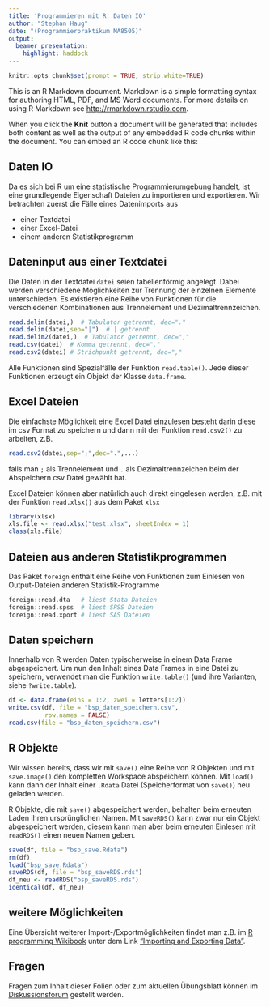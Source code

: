 ```yaml
---
title: 'Programmieren mit R: Daten IO'
author: "Stephan Haug"
date: "(Programmierpraktikum MA8505)"
output: 
  beamer_presentation:
    highlight: haddock
---
```

```r
knitr::opts_chunk$set(prompt = TRUE, strip.white=TRUE)
```
This is an R Markdown document. Markdown is a simple formatting syntax for authoring HTML, PDF, and MS Word documents. For more details on using R Markdown see <http://rmarkdown.rstudio.com>.

When you click the **Knit** button a document will be generated that includes both content as well as the output of any embedded R code chunks within the document. You can embed an R code chunk like this:


## Daten IO

Da es sich bei R um eine statistische Programmierumgebung handelt, ist eine grundlegende Eigenschaft Dateien zu importieren und exportieren. Wir betrachten zuerst die Fälle eines Datenimports aus 


* einer Textdatei
* einer Excel-Datei
* einem anderen Statistikprogramm


## Dateninput aus einer Textdatei


Die Daten in der Textdatei `datei` seien tabellenförmig angelegt. Dabei werden verschiedene Möglichkeiten zur Trennung der einzelnen Elemente unterschieden. Es existieren eine Reihe von Funktionen für die verschiedenen Kombinationen aus Trennelement und Dezimaltrennzeichen.

```r
read.delim(datei,)  # Tabulator getrennt, dec="."
read.delim(datei,sep="|")  # | getrennt
read.delim2(datei,)  # Tabulator getrennt, dec=","
read.csv(datei)  # Komma getrennt, dec="."
read.csv2(datei) # Strichpunkt getrennt, dec=","

```
Alle Funktionen sind Spezialfälle der Funktion `read.table()`. Jede dieser Funktionen erzeugt ein Objekt der Klasse `data.frame`.





## Excel Dateien

Die einfachste Möglichkeit eine Excel Datei einzulesen besteht darin diese im csv Format zu speichern und dann mit der Funktion `read.csv2()` zu arbeiten, z.B.

```r
read.csv2(datei,sep=";",dec=".",...)
```


falls man `;` als Trennelement und `.`  als Dezimaltrennzeichen beim der Abspeichern csv Datei gewählt hat.


Excel Dateien können aber natürlich auch direkt eingelesen werden, z.B. mit der Funktion `read.xlsx()` aus dem Paket `xlsx`


```r
library(xlsx)
xls.file <- read.xlsx("test.xlsx", sheetIndex = 1)
class(xls.file)
```


## Dateien aus anderen Statistikprogrammen

Das Paket `foreign` enthält eine Reihe von Funktionen zum Einlesen von Output-Dateien anderen Statistik-Programme


```r
foreign::read.dta   # liest Stata Dateien
foreign::read.spss  # liest SPSS Dateien
foreign::read.xport # liest SAS Dateien

```

## Daten speichern


Innerhalb von R werden Daten typischerweise in einem Data Frame abgespeichert. Um nun den Inhalt eines Data Frames in eine Datei zu speichern, verwendet man die Funktion `write.table()` (und ihre Varianten, siehe `?write.table`).

```r
df <- data.frame(eins = 1:2, zwei = letters[1:2])
write.csv(df, file = "bsp_daten_speichern.csv", 
          row.names = FALSE)
read.csv(file = "bsp_daten_speichern.csv")
```


## R Objekte

Wir wissen bereits, dass wir mit `save()` eine Reihe von R Objekten und mit `save.image()` den kompletten Workspace abspeichern können. Mit `load()` kann dann der Inhalt einer `.Rdata` Datei (Speicherformat von `save()`) neu geladen werden.

R Objekte, die mit `save()` abgespeichert werden, behalten beim erneuten Laden ihren ursprünglichen Namen. Mit `saveRDS()` kann zwar nur ein Objekt abgespeichert werden, diesem kann man aber beim erneuten Einlesen mit `readRDS()` einen neuen Namen geben.

```r
save(df, file = "bsp_save.Rdata")
rm(df)
load("bsp_save.Rdata")
saveRDS(df, file = "bsp_saveRDS.rds")
df_neu <- readRDS("bsp_saveRDS.rds")
identical(df, df_neu)
```

## weitere Möglichkeiten

Eine Übersicht weiterer Import-/Exportmöglichkeiten findet man z.B. im
[R programming Wikibook](http://en.wikibooks.org/wiki/R_Programming/) unter dem Link ["Importing and Exporting Data"](http://en.wikibooks.org/wiki/R_Programming/Importing_and_exporting_data).


## Fragen

Fragen zum Inhalt dieser Folien oder zum aktuellen Übungsblatt können im [Diskussionsforum](https://www.moodle.tum.de/mod/forum/view.php?id=238250) gestellt werden.

